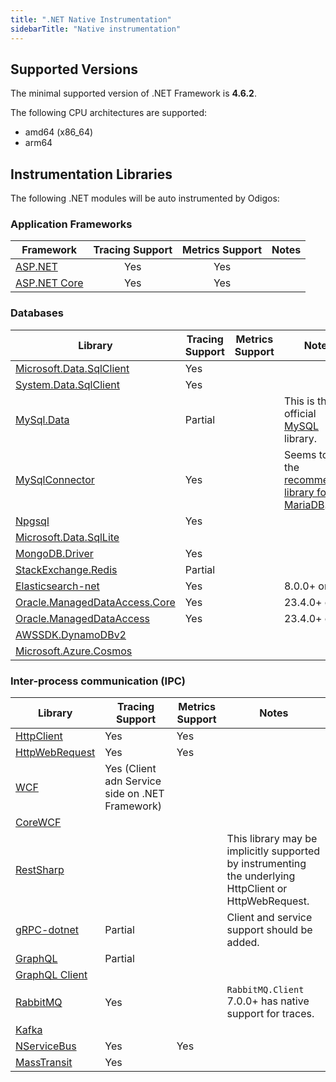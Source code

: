 ---
title: ".NET Native Instrumentation"
sidebarTitle: "Native instrumentation"
---

## Supported Versions

The minimal supported version of .NET Framework is **4.6.2**.

The following CPU architectures are supported:
- amd64 (x86_64)
- arm64

## Instrumentation Libraries

The following .NET modules will be auto instrumented by Odigos:

### Application Frameworks

| Framework                                                                                               | Tracing Support | Metrics Support | Notes                                                                                                    |
|---------------------------------------------------------------------------------------------------------|:----------------------------------------------------------------------------:|:-----------------------------------------------------------------------------:|----------------------------------------------------------------------------------------------------------|
| [ASP.NET](https://docs.microsoft.com/aspnet/overview)                                                   |                                     Yes                                      |                                      Yes                                      |                                                                                                          |
| [ASP.NET Core](https://docs.microsoft.com/aspnet/core/introduction-to-aspnet-core?view=aspnetcore-6.0)  |                                     Yes                                      |                                      Yes                                      |                                                                                                          |

### Databases

| Library                                                                                            | Tracing Support | Metrics Support | Notes                                                                                                                                                                             |
|----------------------------------------------------------------------------------------------------|-----------------|-------|------------------------------------------------------------------------------------------------------------------------------------------------------------------------------|
| [Microsoft.Data.SqlClient](https://www.nuget.org/packages/Microsoft.Data.SqlClient)                | Yes             |       |                                                                                                                                                                              |
| [System.Data.SqlClient](https://www.nuget.org/packages/System.Data.SqlClient)                      | Yes             |       |                                                                                                                                                                              |
| [MySql.Data](https://dev.mysql.com/doc/connector-net/en/connector-net-introduction.html)           | Partial         |       | This is the official [MySQL](https://dev.mysql.com/) library.                                                                                                                |
| [MySqlConnector](https://mysqlconnector.net/)                                                      | Yes             |       | Seems to be the [recommended library for MariaDB](https://mariadb.com/kb/en/mysqlconnector-for-ado-net/).                                                                    |
| [Npgsql](https://www.npgsql.org/)                                                                  | Yes             |       |                                                                                                                                                                              |
| [Microsoft.Data.SqlLite](https://docs.microsoft.com/dotnet/standard/data/sqlite/?tabs=netcore-cli) |                 |       |                                                                                                                                                                              |
| [MongoDB.Driver](https://www.nuget.org/packages/mongodb.driver)                                    | Yes             |       |                                                                                                                                                                              |
| [StackExchange.Redis](https://stackexchange.github.io/StackExchange.Redis/)                        | Partial         |       |                                                                                                                                                                              |
| [Elasticsearch-net](https://github.com/elastic/elasticsearch-net)                                  | Yes             |       | 8.0.0+ only.                                                                                                         |
| [Oracle.ManagedDataAccess.Core](https://www.nuget.org/packages/Oracle.ManagedDataAccess.Core)      | Yes             |       | 23.4.0+ only.                                                                                                      |
| [Oracle.ManagedDataAccess](https://www.nuget.org/packages/Oracle.ManagedDataAccess)                | Yes             |       | 23.4.0+ only.                                                                                                      |
| [AWSSDK.DynamoDBv2](https://www.nuget.org/packages/AWSSDK.DynamoDBv2)                              |                 |       |                                                                                                                                                                              |
| [Microsoft.Azure.Cosmos](https://www.nuget.org/packages/Microsoft.Azure.Cosmos)                    |                 |       |                                                                                                                                                                              |

### Inter-process communication (IPC)

| Library                                                                           | Tracing Support                                 | Metrics Support | Notes                                                                                                  |
|-----------------------------------------------------------------------------------|-------------------------------------------------|-----------------|--------------------------------------------------------------------------------------------------------|
| [HttpClient](https://docs.microsoft.com/dotnet/api/system.net.http.httpclient)    | Yes                                             | Yes             |                                                                                                        |
| [HttpWebRequest](https://docs.microsoft.com/dotnet/api/system.net.httpwebrequest) | Yes                                             | Yes             |                                                                                                        |
| [WCF](https://docs.microsoft.com/dotnet/framework/wcf/whats-wcf)                  | Yes (Client adn Service side on .NET Framework) |                 |                                                                                                        |
| [CoreWCF](https://github.com/CoreWCF/CoreWCF)                                     |                                                 |                 |                                                                                                        |
| [RestSharp](https://restsharp.dev/)                                               |                                                 |                 | This library may be implicitly supported by instrumenting the underlying HttpClient or HttpWebRequest. |
| [gRPC-dotnet](https://github.com/grpc/grpc-dotnet)                                | Partial                                         |                 | Client and service support should be added.                                                            |
| [GraphQL](https://www.nuget.org/packages/GraphQL/)                                | Partial                                         |                 |                                                                                                        |
| [GraphQL Client](https://github.com/graphql-dotnet/graphql-client)                |                                                 |                 |                                                                                                        |
| [RabbitMQ](https://www.nuget.org/packages/RabbitMQ.Client)                        | Yes                                             |                 | `RabbitMQ.Client` 7.0.0+ has native support for traces.                                                |
| [Kafka](https://www.nuget.org/packages/Confluent.Kafka)                           |                                                 |                 |                                                                                                        |
| [NServiceBus](https://docs.particular.net/nservicebus/)                           | Yes                                             | Yes             |                                                                                                        |
| [MassTransit](https://masstransit-project.com/)                                   | Yes                                             |                 |                                                                                                        |
